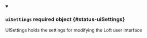 


<details className="config-field" data-expandable="true" open>
<summary>

### `uiSettings` <span className="config-field-required" data-required="false">required</span> <span className="config-field-type">object</span> <span className="config-field-default"></span> <span className="config-field-enum"></span> {#status-uiSettings}

UISettings holds the settings for modifying the Loft user interface

</summary>

<PartialUiSettingsreference />


</details>
